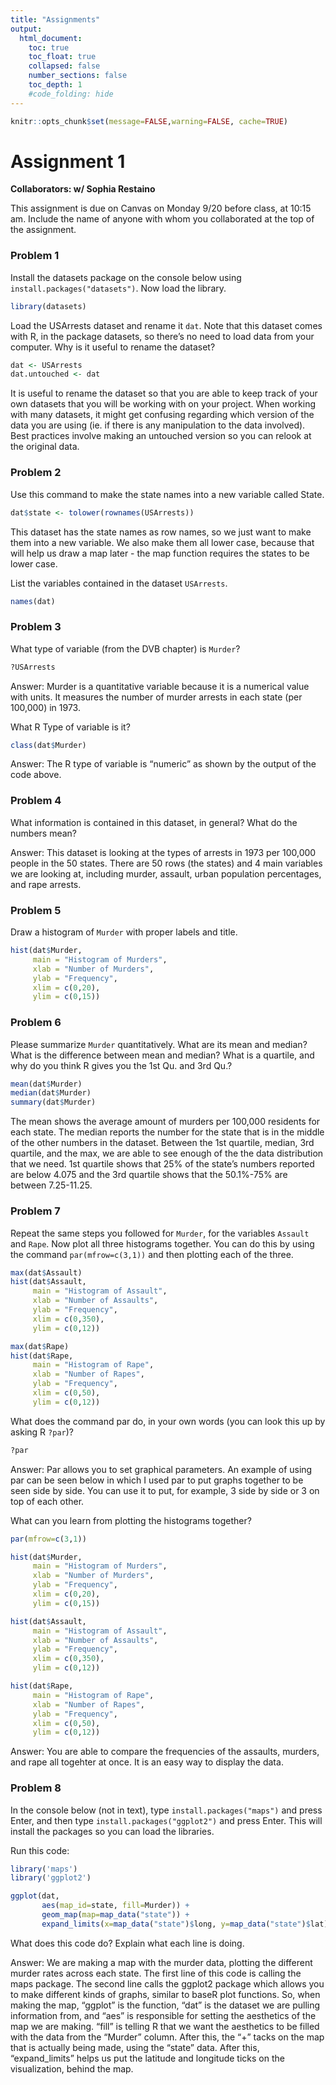 ```yaml
---
title: "Assignments"
output:
  html_document:
    toc: true
    toc_float: true
    collapsed: false
    number_sections: false
    toc_depth: 1
    #code_folding: hide
---
```


```r
knitr::opts_chunk$set(message=FALSE,warning=FALSE, cache=TRUE)
```

# Assignment 1

**Collaborators: w/ Sophia Restaino **

This assignment is due on Canvas on Monday 9/20 before class, at 10:15 am. Include the name of anyone with whom you collaborated at the top of the assignment.

### Problem 1 

Install the datasets package on the console below using `install.packages("datasets")`. Now load the library.

```r
library(datasets)
```

Load the USArrests dataset and rename it `dat`. Note that this dataset comes with R, in the package datasets, so there's no need to load data from your computer. Why is it useful to rename the dataset?

```r
dat <- USArrests
dat.untouched <- dat
```

It is useful to rename the dataset so that you are able to keep track of your own datasets that you will be working with on your project. When working with many datasets, it might get confusing regarding which version of the data you are using (ie. if there is any manipulation to the data involved). Best practices involve making an untouched version so you can relook at the original data. 

### Problem 2

Use this command to make the state names into a new variable called State. 

```r
dat$state <- tolower(rownames(USArrests))
```

This dataset has the state names as row names, so we just want to make them into a new variable. We also make them all lower case, because that will help us draw a map later - the map function requires the states to be lower case.

List the variables contained in the dataset `USArrests`.

```r
names(dat)
```

### Problem 3 

What type of variable (from the DVB chapter) is `Murder`?
```r
?USArrests
```

Answer: Murder is a quantitative variable because it is a numerical value with units. It measures the number of murder arrests in each state (per 100,000) in 1973.

What R Type of variable is it?
```r
class(dat$Murder)
```

Answer: The R type of variable is "numeric" as shown by the output of the code above. 

### Problem 4

What information is contained in this dataset, in general? What do the numbers mean? 

Answer: This dataset is looking at the types of arrests in 1973 per 100,000 people in the 50 states. There are 50 rows (the states) and 4 main variables we are looking at, including murder, assault, urban population percentages, and rape arrests. 

### Problem 5

Draw a histogram of `Murder` with proper labels and title.

```r
hist(dat$Murder,
     main = "Histogram of Murders",
     xlab = "Number of Murders",
     ylab = "Frequency",
     xlim = c(0,20),
     ylim = c(0,15))
```

### Problem 6

Please summarize `Murder` quantitatively. What are its mean and median? What is the difference between mean and median? What is a quartile, and why do you think R gives you the 1st Qu. and 3rd Qu.?

```r
mean(dat$Murder)
median(dat$Murder)
summary(dat$Murder)
```

The mean shows the average amount of murders per 100,000 residents for each state. The median reports the number for the state that is in the middle of the other numbers in the dataset. Between the 1st quartile, median, 3rd quartile, and the max, we are able to see enough of the the data distribution that we need. 1st quartile shows that 25% of the state's numbers reported are below 4.075 and the 3rd quartile shows that the 50.1%-75% are between 7.25-11.25. 

### Problem 7

Repeat the same steps you followed for `Murder`, for the variables `Assault` and `Rape`. Now plot all three histograms together. You can do this by using the command `par(mfrow=c(3,1))` and then plotting each of the three. 

```r
max(dat$Assault)
hist(dat$Assault,
     main = "Histogram of Assault",
     xlab = "Number of Assaults",
     ylab = "Frequency",
     xlim = c(0,350),
     ylim = c(0,12))
```

```r
max(dat$Rape)
hist(dat$Rape,
     main = "Histogram of Rape",
     xlab = "Number of Rapes",
     ylab = "Frequency",
     xlim = c(0,50),
     ylim = c(0,12))
```

What does the command par do, in your own words (you can look this up by asking R `?par`)?
```r
?par
```

Answer: Par allows you to set graphical parameters. An example of using par can be seen below in which I used par to put graphs together to be seen side by side. You can use it to put, for example, 3 side by side or 3 on top of each other. 

What can you learn from plotting the histograms together?
```r
par(mfrow=c(3,1))

hist(dat$Murder,
     main = "Histogram of Murders",
     xlab = "Number of Murders",
     ylab = "Frequency",
     xlim = c(0,20),
     ylim = c(0,15))

hist(dat$Assault,
     main = "Histogram of Assault",
     xlab = "Number of Assaults",
     ylab = "Frequency",
     xlim = c(0,350),
     ylim = c(0,12))

hist(dat$Rape,
     main = "Histogram of Rape",
     xlab = "Number of Rapes",
     ylab = "Frequency",
     xlim = c(0,50),
     ylim = c(0,12))
```

Answer: You are able to compare the frequencies of the assaults, murders, and rape all togehter at once. It is an easy way to display the data. 
  
### Problem 8

In the console below (not in text), type `install.packages("maps")` and press Enter, and then type `install.packages("ggplot2")` and press Enter. This will install the packages so you can load the libraries.

Run this code:

```r
library('maps') 
library('ggplot2') 

ggplot(dat,
       aes(map_id=state, fill=Murder)) + 
       geom_map(map=map_data("state")) + 
       expand_limits(x=map_data("state")$long, y=map_data("state")$lat)
```

What does this code do? Explain what each line is doing.

Answer: We are making a map with the murder data, plotting the different murder rates across each state. The first line of this code is calling the maps package. The second line calls the ggplot2 package which allows you to make different kinds of graphs, similar to baseR plot functions. So, when making the map, "ggplot" is the function, "dat" is the dataset we are pulling information from, and "aes" is responsible for setting the aesthetics of the map we are making. "fill" is telling R that we want the aesthetics to be filled with the data from the "Murder" column. After this, the "+" tacks on the map that is actually being made, using the "state" data. After this, "expand_limits" helps us put the latitude and longitude ticks on the visualization, behind the map. 